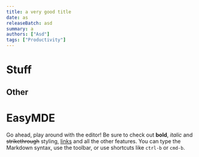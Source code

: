 ```yaml
---
title: a very good title
date: as
releaseBatch: asd
summary: a
authors: ["Asd"]
tags: ["Productivity"]
---
```


# Stuff

## Other

# EasyMDE 
Go ahead, play around with the editor! Be sure to check out **bold**, *italic* and ~~strikethrough~~ styling, [links](https://google.com) and all the other features. You can type the Markdown syntax, use the toolbar, or use shortcuts like `ctrl-b` or `cmd-b`.